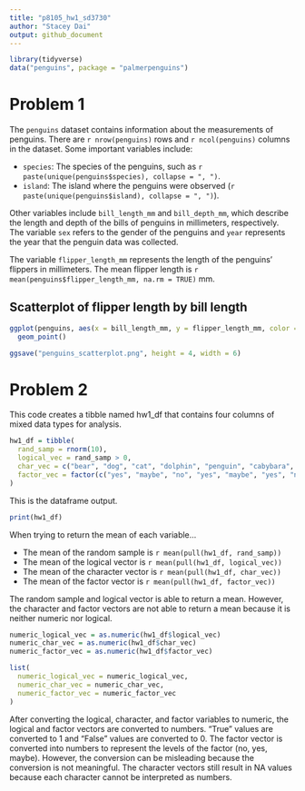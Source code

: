 ```yaml
---
title: "p8105_hw1_sd3730"
author: "Stacey Dai"
output: github_document
---
```


```r
library(tidyverse)
data("penguins", package = "palmerpenguins")
```


# Problem 1

The `penguins` dataset contains information about the measurements of penguins. There are `r nrow(penguins)` rows and `r ncol(penguins)` columns in the dataset. Some important variables include:

- `species`: The species of the penguins, such as `r paste(unique(penguins$species), collapse = ", ")`.
- `island`: The island where the penguins were observed (`r paste(unique(penguins$island), collapse = ", ")`).

Other variables include `bill_length_mm` and `bill_depth_mm`, which describe the length and depth of the bills of penguins in millimeters, respectively. The variable `sex` refers to the gender of the penguins and `year` represents the year that the penguin data was collected. 

The variable `flipper_length_mm` represents the length of the penguins' flippers in millimeters. The mean flipper length is `r mean(penguins$flipper_length_mm, na.rm = TRUE)` mm.

## Scatterplot of flipper length by bill length
```r
ggplot(penguins, aes(x = bill_length_mm, y = flipper_length_mm, color = species)) + 
  geom_point()
```

```r
ggsave("penguins_scatterplot.png", height = 4, width = 6)
```


# Problem 2

This code creates a tibble named hw1_df that contains four columns of mixed data types for analysis.

```r
hw1_df = tibble(
  rand_samp = rnorm(10),              
  logical_vec = rand_samp > 0,
  char_vec = c("bear", "dog", "cat", "dolphin", "penguin", "cabybara", "llama", "goose", "pigeon", "goat"),
  factor_vec = factor(c("yes", "maybe", "no", "yes", "maybe", "yes", "no", "no", "maybe", "yes"))
)
```

This is the dataframe output.
```r
print(hw1_df)
```

When trying to return the mean of each variable...

* The mean of the random sample is `r mean(pull(hw1_df, rand_samp))`
* The mean of the logical vector is `r mean(pull(hw1_df, logical_vec))`
* The mean of the character vector is `r mean(pull(hw1_df, char_vec))`
* The mean of the factor vector is `r mean(pull(hw1_df, factor_vec))`

The random sample and logical vector is able to return a mean. However, the character and factor vectors are not able to return a mean because it is neither numeric nor logical.

```r
numeric_logical_vec = as.numeric(hw1_df$logical_vec)
numeric_char_vec = as.numeric(hw1_df$char_vec)
numeric_factor_vec = as.numeric(hw1_df$factor_vec)
```


```r
list(
  numeric_logical_vec = numeric_logical_vec,
  numeric_char_vec = numeric_char_vec,
  numeric_factor_vec = numeric_factor_vec
)
```

After converting the logical, character, and factor variables to numeric, the logical and factor vectors are converted to numbers. "True" values are converted to 1 and "False" values are converted to 0. The factor vector is converted into numbers to represent the levels of the factor (no, yes, maybe). However, the conversion can be misleading because the conversion is not meaningful. The character vectors still result in NA values because each character cannot be interpreted as numbers.
